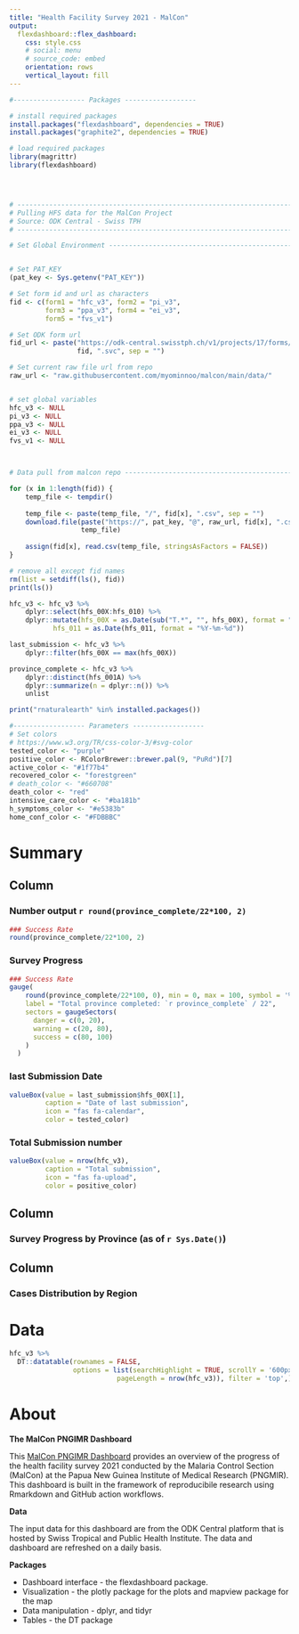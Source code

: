 ```yaml
---
title: "Health Facility Survey 2021 - MalCon"
output: 
  flexdashboard::flex_dashboard:
    css: style.css
    # social: menu
    # source_code: embed
    orientation: rows
    vertical_layout: fill
---
```


```r
#------------------ Packages ------------------

# install required packages
install.packages("flexdashboard", dependencies = TRUE)
install.packages("graphite2", dependencies = TRUE)

# load required packages
library(magrittr)
library(flexdashboard)




# -------------------------------------------------------------------------
# Pulling HFS data for the MalCon Project
# Source: ODK Central - Swiss TPH
# -------------------------------------------------------------------------

# Set Global Environment --------------------------------------------------


# Set PAT_KEY
(pat_key <- Sys.getenv("PAT_KEY"))

# Set form id and url as characters
fid <- c(form1 = "hfc_v3", form2 = "pi_v3",
         form3 = "ppa_v3", form4 = "ei_v3",
         form5 = "fvs_v1")

# Set ODK form url
fid_url <- paste("https://odk-central.swisstph.ch/v1/projects/17/forms/",
                 fid, ".svc", sep = "")

# Set current raw file url from repo 
raw_url <- "raw.githubusercontent.com/myominnoo/malcon/main/data/"


# set global variables
hfc_v3 <- NULL
pi_v3 <- NULL
ppa_v3 <- NULL
ei_v3 <- NULL
fvs_v1 <- NULL



# Data pull from malcon repo ----------------------------------------------

for (x in 1:length(fid)) {
    temp_file <- tempdir()
    
    temp_file <- paste(temp_file, "/", fid[x], ".csv", sep = "")
    download.file(paste("https://", pat_key, "@", raw_url, fid[x], ".csv", sep = ""), 
                  temp_file)
    
    assign(fid[x], read.csv(temp_file, stringsAsFactors = FALSE))
}

# remove all except fid names 
rm(list = setdiff(ls(), fid))
print(ls())

hfc_v3 <- hfc_v3 %>% 
    dplyr::select(hfs_00X:hfs_010) %>%
    dplyr::mutate(hfs_00X = as.Date(sub("T.*", "", hfs_00X), format = "%Y-%m-%d"), 
           hfs_011 = as.Date(hfs_011, format = "%Y-%m-%d")) 

last_submission <- hfc_v3 %>% 
    dplyr::filter(hfs_00X == max(hfs_00X))

province_complete <- hfc_v3 %>% 
    dplyr::distinct(hfs_001A) %>% 
    dplyr::summarize(n = dplyr::n()) %>%
    unlist

print("rnaturalearth" %in% installed.packages())

#------------------ Parameters ------------------
# Set colors
# https://www.w3.org/TR/css-color-3/#svg-color
tested_color <- "purple"
positive_color <- RColorBrewer::brewer.pal(9, "PuRd")[7]
active_color <- "#1f77b4"
recovered_color <- "forestgreen"
# death_color <- "#660708"
death_color <- "red"
intensive_care_color <- "#ba181b"
h_symptoms_color <- "#e5383b"
home_conf_color <- "#FDBBBC"
```


Summary
=======================================================================
Column { data-width=150 }
-----------------------------------------------------------------------

### Number output `r round(province_complete/22*100, 2)`

```r
### Success Rate
round(province_complete/22*100, 2)
```

### Survey Progress {.gauge}
```r
### Success Rate
gauge(
    round(province_complete/22*100, 0), min = 0, max = 100, symbol = '%', 
    label = "Total province completed: `r province_complete` / 22",
    sectors = gaugeSectors(
      danger = c(0, 20),
      warning = c(20, 80),
      success = c(80, 100)
    )
  )  
```


### last Submission Date {.value-box}
```r
valueBox(value = last_submission$hfs_00X[1], 
         caption = "Date of last submission", 
         icon = "fas fa-calendar", 
         color = tested_color)
```

### Total Submission number {.value-box}

```r
valueBox(value = nrow(hfc_v3), 
         caption = "Total submission", 
         icon = "fas fa-upload", 
         color = positive_color)
```



Column { data-width=425 }
-----------------------------------------------------------------------

### Survey Progress by Province (as of `r Sys.Date()`)


Column { data-width=425 }
-----------------------------------------------------------------------

### Cases Distribution by Region


Data
=======================================================================

```r
hfc_v3 %>% 
  DT::datatable(rownames = FALSE, 
                options = list(searchHighlight = TRUE, scrollY = '600px',
                           pageLength = nrow(hfc_v3)), filter = 'top',)
```


About
=======================================================================
**The MalCon PNGIMR Dashboard**

This [MalCon PNGIMR Dashboard](https://myominnoo.github.io/malcon-dash/) provides an overview of the progress of the health facility survey 2021 conducted by the Malaria Control Section (MalCon) at the Papua New Guinea Institute of Medical Research (PNGMIR). This dashboard is built in the framework of reproducibile research using Rmarkdown and GitHub action workflows.

**Data**

The input data for this dashboard are from the ODK Central platform that is hosted by Swiss Tropical and Public Health Institute. The data and dashboard are refreshed on a daily basis.

**Packages**

- Dashboard interface - the flexdashboard package.
- Visualization - the plotly package for the plots and mapview package for the map
- Data manipulation - dplyr, and tidyr
- Tables - the DT package
